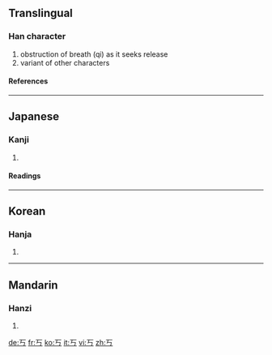 ==Translingual==
===Han character===
{{Han char|rn=1|rad=一|as=01|sn=2|four=|canj=一女尸 (MVS)}}
# obstruction of breath (qi) as it seeks release
# variant of other characters
====References====
{{Han ref|kx=0075.050|dkj=00003|hdz=10004.010|uh=4E02|ud=19970}}
----
==Japanese==
===Kanji===
{{ja-kanji|grade=|rs=一01}}
# {{defn|Japanese}}
====Readings====
{{ja-readings|on=[[こう]] (kō)|kun=[[さまたげられる]] (samatagerareru)}}
----
==Korean==
===Hanja===
{{ko-hanja|hangeul=교|rv=gyo|mr=kyo}}
# {{defn|Korean}}
----
==Mandarin==
===Hanzi===
{{cmn-hanzi|pin=[[kǎo]] ([[kao3]]), [[qiǎo]] ([[qiao3]]), [[yú]] ([[yu2]])|wg=k'ao<sup>3</sup>, ch'iao<sup>3</sup>, yü<sup>2</sup>}}
# {{defn|Mandarin}}

[[de:丂]]
[[fr:丂]]
[[ko:丂]]
[[it:丂]]
[[vi:丂]]
[[zh:丂]]